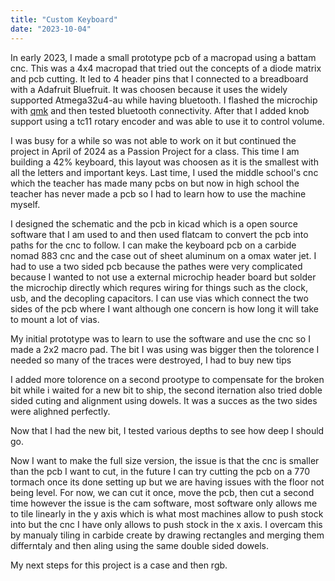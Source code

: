 ```yaml
---
title: "Custom Keyboard"
date: "2023-10-04"
---
```


In early 2023, I made a small prototype pcb of a macropad using a battam cnc. This was a 4x4 macropad that tried out the concepts of a diode matrix and pcb cutting. It led to 4 header pins that I connected to a breadboard with a Adafruit Bluefruit. It was choosen because it uses the widely supported Atmega32u4-au while having bluetooth. I flashed the microchip with [qmk](https://github.com/flooof/qmk_firmware) and then tested bluetooth connectivity. After that I added knob support using a tc11 rotary encoder and was able to use it to control volume. 

I was busy for a while so was not able to work on it but continued the project in April of 2024 as a Passion Project for a class. This time I am building a 42% keyboard, this layout was choosen as it is the smallest with all the letters and important keys. Last time, I used the middle school's cnc which the teacher has made many pcbs on but now in high school the teacher has never made a pcb so I had to learn how to use the machine myself. 

I designed the schematic and the pcb in kicad which is a open source software that I am used to  and then used flatcam to convert the pcb into  paths for the cnc to follow. I can make the keyboard pcb on a carbide nomad 883 cnc and the case out of sheet aluminum on a omax water jet. I had to use a two sided pcb because the pathes were very complicated because I wanted to not use a external microchip header board but solder the microchip directly which requres wiring for things such as the clock, usb, and the decopling capacitors. I can use vias which connect the two sides of the pcb where I want although one concern is how long it will take to mount a lot of vias. 

My initial prototype was to learn to use the software and use the cnc so I made a 2x2 macro pad. The bit I was using was bigger then the tolorence I needed so many of the traces were destroyed, I had to buy new tips

I added more tolorence on a second prootype to compensate for the broken bit while i waited for a new bit to ship, the second iternation also tried doble sided cuting and alignment using dowels. It was a succes as the two sides were alighned perfectly.

Now that I had the new bit, I tested various depths to see how deep I should go.

Now I want to make the full size version, the issue is that the cnc is smaller than the pcb I want to cut, in the future I can try cutting the pcb on a 770 tormach once its done setting up but we are having issues with the floor not being level. For now, we can cut it once, move the pcb, then cut a second time however the issue is the cam software, most software only allows me to tile linearly in the y axis which is what most machines allow to push stock into but the cnc I have only allows to push stock in the x axis. I overcam this by manualy tiling in carbide create by drawing rectangles and merging them differntaly and then aling using the same double sided dowels. 

My next steps for this project is a case and then rgb.